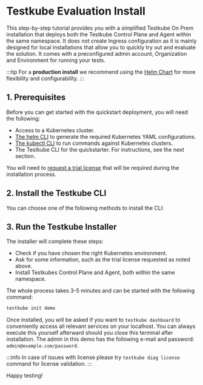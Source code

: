 
# Testkube Evaluation Install

This step-by-step tutorial provides you with a simplified Testkube On Prem installation that deploys both the Testkube Control Plane and Agent
within the same namespace. It does not create Ingress configuration as it is mainly designed for local installations that allow
you to quickly try out and evaluate the solution. It comes with a preconfigured admin account, Organization and Environment for running your tests.

:::tip
For a **production install** we recommend using the [Helm Chart](install-with-helm) for more flexibility and configurability.
:::

## 1. Prerequisites

Before you can get started with the quickstart deployment, you will need the following:

- Access to a Kubernetes cluster.
- [The helm CLI][install-helm] to generate the required Kubernetes YAML configurations.
- [The kubectl CLI][install-kubectl] to run commands against Kubernetes clusters.
- The Testkube CLI for the quickstarter. For instructions, see the next section.

You will need to [request a trial license](https://testkube.io/download) that will be required during the installation process.

## 2. Install the Testkube CLI

You can choose one of the following methods to install the CLI:

<CliInstallation/>

## 3. Run the Testkube Installer

The installer will complete these steps:

- Check if you have chosen the right Kubernetes environment.
- Ask for some information, such as the trial license requested as noted above.
- Install Testkubes Control Plane and Agent, both within the same namespace.

The whole process takes 3-5 minutes and can be started with the following command:

```bash
testkube init demo
```

Once installed, you will be asked if you want to `testkube dashboard` to conveniently access all relevant services on your localhost.
You can always execute this yourself afterward should you close this terminal after installation. The admin in this demo has
the following e-mail and password: `admin@example.com/password`.

:::info
In case of issues with license please try `testkube diag license` command for license validation.
:::

Happy testing!

[install-kubectl]: https://kubernetes.io/docs/tasks/tools/
[install-helm]: https://helm.sh/docs/intro/install/
[install-oss]: /articles/install/standalone-agent
